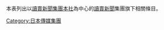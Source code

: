 本表列出以[[讀賣新聞集團本社|讀賣新聞集團本社]]為中心的[[讀賣新聞|讀賣新聞]]集團旗下相關條目。

{{DEFAULTSORT:Yomiuri Group}}
[[Category:日本傳媒集團|Category:日本傳媒集團]]